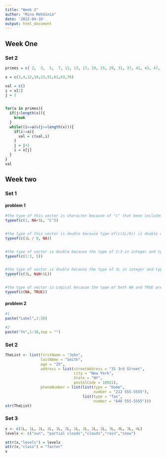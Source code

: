 ```yaml
---
title: "Week 2"
author: "Mina Mehdinia"
date: '2022-04-10'
output: html_document
---
```


## Week One
### Set 2
```r
primes = c( 2,  3,  5,  7, 11, 13, 17, 19, 23, 29, 31, 37, 41, 43, 47, 53, 59, 61, 67, 71, 73, 79, 83, 89, 97)

x = c(3,4,12,19,23,51,61,63,78)

val = c()
i = x[1]
j = 1


for(a in primes){
  if(j>length(x)){
    break
  }
  while((i<=a)&(j<=length(x))){
    if(i!=a){
      val = c(val,i)
    }
    j = j+1
    i = x[j]
  }
}
val


```
## Week two
### Set 1
#### problem 1

```r
#the type of this vector is character because of "c" that been included. and character cannot be coereced into an integer, therefore the whole is character. 
typeof(c(1, NA+1L, "C"))


#the type of this vector is double because type of(c(1L/0)) is double and type of NA is logical, and logical can be coerced into double, therefore the whole vector is double
typeof(c(1L / 0, NA))


#the type of vector is double because the type of 1:3 in integer and type of 5 in double and integer can be coerced into double, therefore the whole vector type is double
typeof(c(1:3, 5))


#the type of vector is double because the type of 3L in integer and type of NAN+1L is double and integer can be coerced into double, therefore, the whole vector is double
typeof(c(3L, NaN+1L))


#the type of vector is Logical because the type of both NA and TRUE are logical
typeof(c(NA, TRUE))
```

#### problem 2
```r
#1
paste("Label",1:30)

#2
paste("fn",1:30,sep = "")
```
### Set 2
```r
TheList <- list(firstName = "John",
                lastNAme = "Smith",
                age = "25",
                address = list(streetAddress = "31 3rd Street",
                               city = "New York",
                               State = "NY",
                               postalCode = 10021),
                phoneNumber = list(list(type = "home",
                                        number = "212 555-5555"),
                                   list(type = "fax",
                                        number = "646 555-5555")))
str(TheList)
```

### Set 3
```r
x <- c(1L, 1L, 2L, 2L, 1L, 2L, 2L, 2L, 2L, 2L, 3L, 4L, 3L, 4L)
levelx <- c("sun", "partial clouds","clouds","rain","snow")

attr(x,"levels") = levelx
attr(x,"class") = "factor"
x





```

